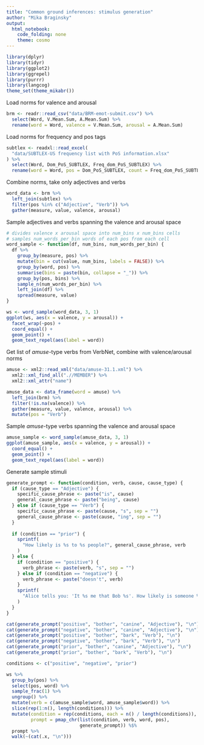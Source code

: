 ```yaml
---
title: "Common ground inferences: stimulus generation"
author: "Mika Braginsky"
output:
  html_notebook:
    code_folding: none
    theme: cosmo
---
```


```r
library(dplyr)
library(tidyr)
library(ggplot2)
library(ggrepel)
library(purrr)
library(langcog)
theme_set(theme_mikabr())
```


Load norms for valence and arousal
```r
brm <- readr::read_csv("data/BRM-emot-submit.csv") %>%
  select(Word, V.Mean.Sum, A.Mean.Sum) %>%
  rename(word = Word, valence = V.Mean.Sum, arousal = A.Mean.Sum)
```

Load norms for frequency and pos tags
```r
subtlex <- readxl::read_excel(
  "data/SUBTLEX-US frequency list with PoS information.xlsx"
) %>%
  select(Word, Dom_PoS_SUBTLEX, Freq_dom_PoS_SUBTLEX) %>%
  rename(word = Word, pos = Dom_PoS_SUBTLEX, count = Freq_dom_PoS_SUBTLEX)
```

Combine norms, take only adjectives and verbs
```r
word_data <- brm %>%
  left_join(subtlex) %>%
  filter(pos %in% c("Adjective", "Verb")) %>%
  gather(measure, value, valence, arousal)
```

Sample adjectives and verbs spanning the valence and arousal space
```r
# divides valence x arousal space into num_bins x num_bins cells
# samples num_words_per_bin words of each pos from each cell
word_sample <- function(df, num_bins, num_words_per_bin) {
  df %>%
    group_by(measure, pos) %>%
    mutate(bin = cut(value, num_bins, labels = FALSE)) %>%
    group_by(word, pos) %>%
    summarise(bins = paste(bin, collapse = "_")) %>%
    group_by(pos, bins) %>%
    sample_n(num_words_per_bin) %>%
    left_join(df) %>%
    spread(measure, value)
}
```

```r
ws <- word_sample(word_data, 3, 1)
ggplot(ws, aes(x = valence, y = arousal)) +
  facet_wrap(~pos) +
  coord_equal() +
  geom_point() +
  geom_text_repel(aes(label = word))
```

Get list of _amuse_-type verbs from VerbNet, combine with valence/arousal norms
```r
amuse <- xml2::read_xml("data/amuse-31.1.xml") %>%
  xml2::xml_find_all(".//MEMBER") %>%
  xml2::xml_attr("name")

amuse_data <- data_frame(word = amuse) %>%
  left_join(brm) %>%
  filter(!is.na(valence)) %>%
  gather(measure, value, valence, arousal) %>%
  mutate(pos = "Verb")
```

Sample _amuse_-type verbs spanning the valence and arousal space
```r
amuse_sample <- word_sample(amuse_data, 3, 1)
ggplot(amuse_sample, aes(x = valence, y = arousal)) +
  coord_equal() +
  geom_point() +
  geom_text_repel(aes(label = word))
```

Generate sample stimuli
```r
generate_prompt <- function(condition, verb, cause, cause_type) {
  if (cause_type == "Adjective") {
    specific_cause_phrase <- paste("is", cause)
    general_cause_phrase <- paste("being", cause)
  } else if (cause_type == "Verb") {
    specific_cause_phrase <- paste(cause, "s", sep = "")
    general_cause_phrase <- paste(cause, "ing", sep = "")
  }
  
  if (condition == "prior") {
    sprintf(
      "How likely is %s to %s people?", general_cause_phrase, verb
    )
  } else {
    if (condition == "positive") {
      verb_phrase <- paste(verb, "s", sep = "")
    } else if (condition == "negative") {
      verb_phrase <- paste("doesn't", verb)
    }
    sprintf(
      "Alice tells you: 'It %s me that Bob %s'. How likely is someone %s to %s people?", verb_phrase, specific_cause_phrase, general_cause_phrase, verb
    )
  }
}
```

```r
cat(generate_prompt("positive", "bother", "canine", "Adjective"), "\n")
cat(generate_prompt("negative", "bother", "canine", "Adjective"), "\n")
cat(generate_prompt("positive", "bother", "bark", "Verb"), "\n")
cat(generate_prompt("negative", "bother", "bark", "Verb"), "\n")
cat(generate_prompt("prior", "bother", "canine", "Adjective"), "\n")
cat(generate_prompt("prior", "bother", "bark", "Verb"), "\n")
```

```r
conditions <- c("positive", "negative", "prior")

ws %>%
  group_by(pos) %>%
  select(pos, word) %>%
  sample_frac(1) %>%
  ungroup() %>%
  mutate(verb = c(amuse_sample$word, amuse_sample$word)) %>%
  slice(rep(1:n(), length(conditions))) %>%
  mutate(condition = rep(conditions, each = n() / length(conditions)),
         prompt = pmap_chr(list(condition, verb, word, pos),
                           generate_prompt)) %$%
  prompt %>%
  walk(~(cat(.x, "\n")))
```

